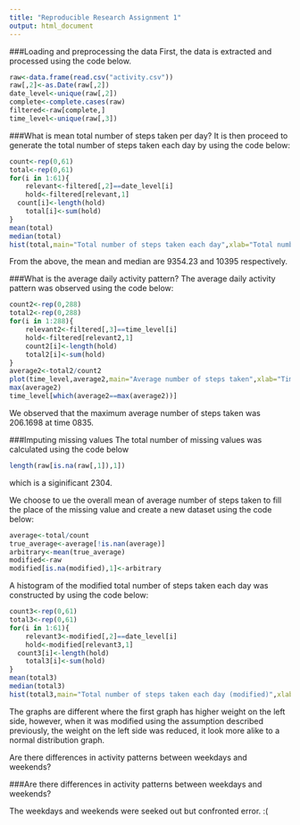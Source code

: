 ```yaml
---
title: "Reproducible Research Assignment 1"
output: html_document
---
```



###Loading and preprocessing the data
First, the data is extracted and processed using the code below.

```r
raw<-data.frame(read.csv("activity.csv"))
raw[,2]<-as.Date(raw[,2])
date_level<-unique(raw[,2])
complete<-complete.cases(raw)
filtered<-raw[complete,]
time_level<-unique(raw[,3])
```

###What is mean total number of steps taken per day?
It is then proceed to generate the total number of steps taken each day by using the code below:

```r
count<-rep(0,61)
total<-rep(0,61)
for(i in 1:61){
    relevant<-filtered[,2]==date_level[i]
    hold<-filtered[relevant,1]
  count[i]<-length(hold)
    total[i]<-sum(hold)
}
mean(total)
median(total)
hist(total,main="Total number of steps taken each day",xlab="Total number of steps taken each day")
```

From the above, the mean and median are 9354.23 and 10395 respectively.

###What is the average daily activity pattern?
The average daily activity pattern was observed using the code below:

```r
count2<-rep(0,288)
total2<-rep(0,288)
for(i in 1:288){
    relevant2<-filtered[,3]==time_level[i]
    hold<-filtered[relevant2,1]
    count2[i]<-length(hold)
    total2[i]<-sum(hold)
}
average2<-total2/count2
plot(time_level,average2,main="Average number of steps taken",xlab="Time",ylab="Average number of steps taken")
max(average2)
time_level[which(average2==max(average2))]
```
We observed that the maximum average number of steps taken was 206.1698 at time 0835.

###Imputing missing values
The total number of missing values was calculated using the code below

```r
length(raw[is.na(raw[,1]),1])
```
which is a siginificant 2304.

We choose to ue the overall mean of average number of steps taken to fill the place of the missing value and create a new dataset using the code below:

```r
average<-total/count
true_average<-average[!is.nan(average)]
arbitrary<-mean(true_average)
modified<-raw
modified[is.na(modified),1]<-arbitrary
```
A histogram of the modified total number of steps taken each day was constructed by using the code below:

```r
count3<-rep(0,61)
total3<-rep(0,61)
for(i in 1:61){
    relevant3<-modified[,2]==date_level[i]
    hold<-modified[relevant3,1]
  count3[i]<-length(hold)
    total3[i]<-sum(hold)
}
mean(total3)
median(total3)
hist(total3,main="Total number of steps taken each day (modified)",xlab="Total number of steps taken each day (modified)")
```

The graphs are different where the first graph has higher weight on the left side, however, when it was modified using the assumption described previously, the weight on the left side was reduced, it look more alike to a normal distribution graph.

Are there differences in activity patterns between weekdays and weekends?

###Are there differences in activity patterns between weekdays and weekends?

The weekdays and weekends were seeked out but confronted error. :(
